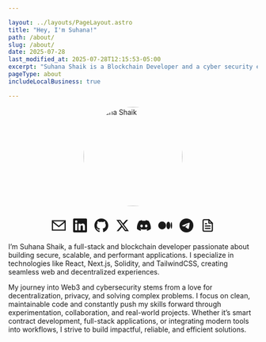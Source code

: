 ```yaml
---

layout: ../layouts/PageLayout.astro
title: "Hey, I'm Suhana!"
path: /about/
slug: /about/
date: 2025-07-28
last_modified_at: 2025-07-28T12:15:53-05:00
excerpt: "Suhana Shaik is a Blockchain Developer and a cyber security enthusiast"
pageType: about
includeLocalBusiness: true

---
```


<img 
  src="../images/profilex.jpg" 
  alt="Suhana Shaik" 
  style="border-radius: 50%; width: 200px; height: 200px; object-fit: cover; display: block; margin: 0 auto 25px auto;" 
/>

<div style="display: flex; gap: 15px; flex-wrap: wrap; justify-content: center; margin-top: 20px; margin-bottom: 20px;">
  <a href="mailto:xsh4n4@gmail.com" title="Email" target="_blank" style="color: inherit; transition: color 0.3s;">
    <svg xmlns="http://www.w3.org/2000/svg" width="28" height="28" viewBox="0 0 24 24" fill="currentColor">
      <path d="M0 3v18h24v-18h-24zm21.518 2l-9.518 7.713-9.518-7.713h19.036zm-19.518 14v-11.817l10 8.104 10-8.104v11.817h-20z"/>
    </svg>
  </a>
  <a href="https://linkedin.com/in/xsh4n4" title="LinkedIn" target="_blank" style="color: inherit; transition: color 0.3s;">
    <svg xmlns="http://www.w3.org/2000/svg" width="28" height="28" viewBox="0 0 24 24" fill="currentColor">
      <path d="M20.447 20.452h-3.554v-5.569c0-1.328-.027-3.037-1.852-3.037-1.853 0-2.136 1.445-2.136 2.939v5.667H9.351V9h3.414v1.561h.046c.477-.9 1.637-1.85 3.37-1.85 3.601 0 4.267 2.37 4.267 5.455v6.286zM5.337 7.433a2.062 2.062 0 01-2.063-2.065 2.064 2.064 0 112.063 2.065zm1.782 13.019H3.555V9h3.564v11.452zM22.225 0H1.771C.792 0 0 .774 0 1.729v20.542C0 23.227.792 24 1.771 24h20.451C23.2 24 24 23.227 24 22.271V1.729C24 .774 23.2 0 22.222 0h.003z"/>
    </svg>
  </a>
  <a href="https://github.com/xsh4n4" title="GitHub" target="_blank" style="color: inherit; transition: color 0.3s;">
    <svg xmlns="http://www.w3.org/2000/svg" width="28" height="28" viewBox="0 0 24 24" fill="currentColor">
      <path d="M12 0c-6.626 0-12 5.373-12 12 0 5.302 3.438 9.8 8.207 11.387.599.111.793-.261.793-.577v-2.234c-3.338.726-4.033-1.416-4.033-1.416-.546-1.387-1.333-1.756-1.333-1.756-1.089-.745.083-.729.083-.729 1.205.084 1.839 1.237 1.839 1.237 1.07 1.834 2.807 1.304 3.492.997.107-.775.418-1.305.762-1.604-2.665-.305-5.467-1.334-5.467-5.931 0-1.311.469-2.381 1.236-3.221-.124-.303-.535-1.524.117-3.176 0 0 1.008-.322 3.301 1.23.957-.266 1.983-.399 3.003-.404 1.02.005 2.047.138 3.006.404 2.291-1.552 3.297-1.23 3.297-1.23.653 1.653.242 2.874.118 3.176.77.84 1.235 1.911 1.235 3.221 0 4.609-2.807 5.624-5.479 5.921.43.372.823 1.102.823 2.222v3.293c0 .319.192.694.801.576 4.765-1.589 8.199-6.086 8.199-11.386 0-6.627-5.373-12-12-12z"/>
    </svg>
  </a>
  <a href="https://x.com/xsh4n4" title="Twitter" target="_blank" style="color: inherit; transition: color 0.3s;">
    <svg xmlns="http://www.w3.org/2000/svg" width="28" height="28" viewBox="0 0 24 24" fill="currentColor">
      <path d="M18.244 2.25h3.308l-7.227 8.26 8.502 11.24H16.17l-5.214-6.817L4.99 21.75H1.68l7.73-8.835L1.254 2.25H8.08l4.713 6.231zm-1.161 17.52h1.833L7.084 4.126H5.117z"/>
    </svg>
  </a>
  <a href="https://discord.com/users/xsh4n4" title="Discord" target="_blank" style="color: inherit; transition: color 0.3s;">
    <svg xmlns="http://www.w3.org/2000/svg" width="28" height="28" viewBox="0 0 24 24" fill="currentColor">
      <path d="M20.317 4.37a19.791 19.791 0 0 0-4.885-1.515a.074.074 0 0 0-.079.037c-.21.375-.444.864-.608 1.25a18.27 18.27 0 0 0-5.487 0a12.64 12.64 0 0 0-.617-1.25a.077.077 0 0 0-.079-.037A19.736 19.736 0 0 0 3.677 4.37a.07.07 0 0 0-.032.027C.533 9.046-.32 13.58.099 18.057a.082.082 0 0 0 .031.057a19.9 19.9 0 0 0 5.993 3.03a.078.078 0 0 0 .084-.028a14.09 14.09 0 0 0 1.226-1.994a.076.076 0 0 0-.041-.106a13.107 13.107 0 0 1-1.872-.892a.077.077 0 0 1-.008-.128a10.2 10.2 0 0 0 .372-.292a.074.074 0 0 1 .077-.01c3.928 1.793 8.18 1.793 12.062 0a.074.074 0 0 1 .078.01c.12.098.246.198.373.292a.077.077 0 0 1-.006.127a12.299 12.299 0 0 1-1.873.892a.077.077 0 0 0-.041.107c.36.698.772 1.362 1.225 1.993a.076.076 0 0 0 .084.028a19.839 19.839 0 0 0 6.002-3.03a.077.077 0 0 0 .032-.054c.5-5.177-.838-9.674-3.549-13.66a.061.061 0 0 0-.031-.03zM8.02 15.33c-1.183 0-2.157-1.085-2.157-2.419c0-1.333.956-2.419 2.157-2.419c1.21 0 2.176 1.096 2.157 2.42c0 1.333-.956 2.418-2.157 2.418zm7.975 0c-1.183 0-2.157-1.085-2.157-2.419c0-1.333.955-2.419 2.157-2.419c1.21 0 2.176 1.096 2.157 2.42c0 1.333-.946 2.418-2.157 2.418z"/>
    </svg>
  </a>
  <a href="https://medium.com/@xsh4n4" title="Medium" target="_blank" style="color: inherit; transition: color 0.3s;">
    <svg xmlns="http://www.w3.org/2000/svg" width="28" height="28" viewBox="0 0 24 24" fill="currentColor">
      <path d="M13.54 12a6.8 6.8 0 01-6.77 6.82A6.8 6.8 0 010 12a6.8 6.8 0 016.77-6.82A6.8 6.8 0 0113.54 12zM20.96 12c0 3.54-1.51 6.42-3.38 6.42-1.87 0-3.39-2.88-3.39-6.42s1.52-6.42 3.39-6.42 3.38 2.88 3.38 6.42M24 12c0 3.17-.53 5.75-1.19 5.75-.66 0-1.19-2.58-1.19-5.75s.53-5.75 1.19-5.75C23.47 6.25 24 8.83 24 12z"/>
    </svg>
  </a>
  <a href="https://t.me/xsh4n4sk" title="Telegram" target="_blank" style="color: inherit; transition: color 0.3s;">
    <svg xmlns="http://www.w3.org/2000/svg" width="28" height="28" viewBox="0 0 24 24" fill="currentColor">
      <path d="M11.944 0A12 12 0 0 0 0 12a12 12 0 0 0 12 12 12 12 0 0 0 12-12A12 12 0 0 0 12 0a12 12 0 0 0-.056 0zm4.962 7.224c.1-.002.321.023.465.14a.506.506 0 0 1 .171.325c.016.093.036.306.02.472-.18 1.898-.962 6.502-1.36 8.627-.168.9-.499 1.201-.82 1.23-.696.065-1.225-.46-1.9-.902-1.056-.693-1.653-1.124-2.678-1.8-1.185-.78-.417-1.21.258-1.91.177-.184 3.247-2.977 3.307-3.23.007-.032.014-.15-.056-.212s-.174-.041-.249-.024c-.106.024-1.793 1.14-5.061 3.345-.48.33-.913.49-1.302.48-.428-.008-1.252-.241-1.865-.44-.752-.245-1.349-.374-1.297-.789.027-.216.325-.437.893-.663 3.498-1.524 5.83-2.529 6.998-3.014 3.332-1.386 4.025-1.627 4.476-1.635z"/>
    </svg>
  </a>
  <a href="../cv/resume.pdf" title="Resume" target="_blank" style="color: inherit; transition: color 0.3s;">
    <svg xmlns="http://www.w3.org/2000/svg" width="28" height="28" viewBox="0 0 24 24" fill="none" stroke="currentColor" stroke-width="2" stroke-linecap="round" stroke-linejoin="round">
      <path d="M14 2H6a2 2 0 0 0-2 2v16a2 2 0 0 0 2 2h12a2 2 0 0 0 2-2V8z"></path>
      <polyline points="14 2 14 8 20 8"></polyline>
      <line x1="16" y1="13" x2="8" y2="13"></line>
      <line x1="16" y1="17" x2="8" y2="17"></line>
      <polyline points="10 9 9 9 8 9"></polyline>
    </svg>
  </a>
</div>

I’m Suhana Shaik, a full-stack and blockchain developer passionate about building secure, scalable, and performant applications. I specialize in technologies like React, Next.js, Solidity, and TailwindCSS, creating seamless web and decentralized experiences.

My journey into Web3 and cybersecurity stems from a love for decentralization, privacy, and solving complex problems. I focus on clean, maintainable code and constantly push my skills forward through experimentation, collaboration, and real-world projects. Whether it’s smart contract development, full-stack applications, or integrating modern tools into workflows, I strive to build impactful, reliable, and efficient solutions.
